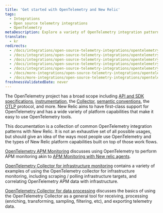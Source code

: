 ```yaml
---
title: 'Get started with OpenTelemetry and New Relic'
tags:
  - Integrations
  - Open source telemetry integrations
  - OpenTelemetry
metaDescription: Explore a variety of OpenTelemetry integration patterns with New Relic.
translate:
  - kr
redirects:
  - /docs/integrations/open-source-telemetry-integrations/opentelemetry/opentelemetry-quick-start
  - /docs/integrations/open-source-telemetry-integrations/opentelemetry/get-started-opentelemetry-new-relic
  - /docs/integrations/open-source-telemetry-integrations/opentelemetry/set-opentelemetry-new-relic
  - /docs/integrations/open-source-telemetry-integrations/opentelemetry/opentelemetry-quick-start-guide
  - /docs/integrations/open-source-telemetry-integrations/opentelemetry/opentelemetry-architecture-recipes/
  - /docs/more-integrations/open-source-telemetry-integrations/opentelemetry/opentelemetry-quick-start
  - /docs/more-integrations/open-source-telemetry-integrations/opentelemetry/opentelemetry-setup
freshnessValidatedDate: never
---
```


The OpenTelemetry project has a broad scope including [API and SDK specifications](https://opentelemetry.io/docs/specs/otel/), [instrumentation](https://opentelemetry.io/docs/concepts/instrumentation/), the [Collector](https://opentelemetry.io/docs/collector/), [semantic conventions](https://opentelemetry.io/docs/specs/semconv/), the [OTLP](https://opentelemetry.io/docs/specs/otlp/) protocol, and more. New Relic aims to have first-class support for OpenTelemetry and has a wide variety of platform capabilities that make it easy to use OpenTelemetry tools.

This documentation is a collection of common OpenTelemetry integration patterns with New Relic. It is not an exhaustive set of all possible usages, but should give an idea of the ways most people use OpenTelemetry and the types of New Relic platform capabilities built on top of those work flows.

[OpenTelemetry APM Monitoring](/docs/more-integrations/open-source-telemetry-integrations/opentelemetry/get-started/apm-monitoring/opentelemetry-apm-intro) discusses using OpenTelemetry to perform APM monitoring akin to [APM Monitoring with New relic agents](/docs/apm/new-relic-apm/getting-started/introduction-apm/).

[OpenTelemetry Collector for infrastructure monitoring](/docs/more-integrations/open-source-telemetry-integrations/opentelemetry/get-started/collector-infra-monitoring/opentelemetry-collector-infra-intro) contains a variety of examples of using the OpenTelemetry collector for infrastructure monitoring, including scraping / polling infrastructure targets, and correlating OpenTelemetry APM data with infrastructure.

[OpenTelemetry Collector for data processing](/docs/more-integrations/open-source-telemetry-integrations/opentelemetry/get-started/collector-processing/opentelemetry-collector-processing-intro) discusses the basics of using the OpenTelemetry Collector as a general tool for receiving, processing (enriching, transforming, sampling, filtering, etc), and exporting telemetry data.
